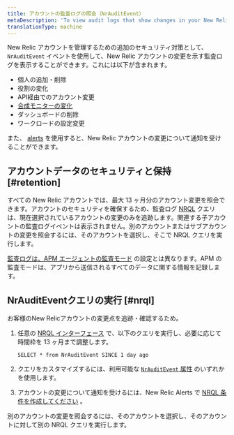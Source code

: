 ```yaml
---
title: アカウントの監査ログの照会（NrAuditEvent）
metaDescription: 'To view audit logs that show changes in your New Relic account for a selected time frame, query the NrAuditLog event.'
translationType: machine
---
```


New Relic アカウントを管理するための追加のセキュリティ対策として、 `NrAuditEvent` イベントを使用して、New Relic アカウントの変更を示す監査ログを表示することができます。これには以下が含まれます。

* 個人の追加・削除
* 役割の変化
* API経由でのアカウント変更
* [合成モニターの変化](/docs/synthetics/new-relic-synthetics/administration/audit-synthetics-account-changes)
* ダッシュボードの削除
* ワークロードの設定変更

また、 [alerts](/docs/alerts/new-relic-alerts/getting-started/alerting-new-relic) を使用すると、New Relic アカウントの変更について通知を受けることができます。

## アカウントデータのセキュリティと保持 [#retention]

すべての New Relic アカウントでは、最大 13 ヶ月分のアカウント変更を照会できます。アカウントのセキュリティを確保するため、監査ログ [NRQL](/docs/insights/nrql-new-relic-query-language/using-nrql/introduction-nrql) クエリは、現在選択されているアカウントの変更のみを追跡します。関連する子アカウントの監査ログイベントは表示されません。別のアカウントまたはサブアカウントの変更を照会するには、そのアカウントを選択し、そこで NRQL クエリを実行します。

[監査ログは、APM エージェントの監査モード](/docs/agents/manage-apm-agents/configuration/log-audit-all-data-your-new-relic-agent-transmits) の設定とは異なります。APM の監査モードは、アプリから送信されるすべてのデータに関する情報を記録します。

## NrAuditEventクエリの実行 [#nrql]

お客様のNew Relicアカウントの変更点を追跡・確認するため。

1. 任意の [NRQL インターフェース](/docs/query-data/nrql-new-relic-query-language/getting-started/introduction-nrql#where) で、以下のクエリを実行し、必要に応じて時間枠を 13 ヶ月まで調整します。

   ```
   SELECT * from NrAuditEvent SINCE 1 day ago
   ```

2. クエリをカスタマイズするには、利用可能な [`NrAuditEvent` 属性](/attribute-dictionary/?event=NrAuditEvent) のいずれかを使用します。

3. アカウントの変更について通知を受けるには、New Relic Alerts で [NRQL 条件を作成してください](/docs/alerts/new-relic-alerts/defining-conditions/create-alert-conditions-nrql-queries) 。

別のアカウントの変更を照会するには、そのアカウントを選択し、そのアカウントに対して別の NRQL クエリを実行します。
